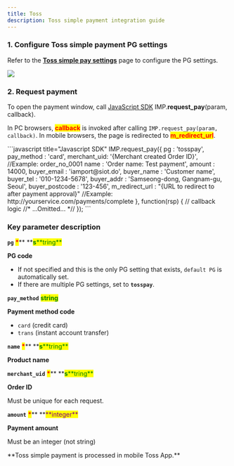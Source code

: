 ```yaml
---
title: Toss
description: Toss simple payment integration guide
---
```



### 1. Configure Toss simple payment PG settings

Refer to the [**Toss simple pay settings**](../../ready/2.-pg/pg/undefined-1) page to configure the PG settings.

![](</gitbook-assets/en/screenshot 2022-06-05 1.29.25.png>)

### 2. Request payment

To open the payment window, call [JavaScript SDK](../../sdk/javascript-sdk/) IMP.**request_pay**(param, callback).

In PC browsers, <mark style="color:red;">**callback**</mark> is invoked after calling `IMP.request_pay(param, callback)`. In mobile browsers, the page is redirected to <mark style="color:red;">**m_redirect_url**</mark>.

<Tabs>
<Tab title="General payment request">
```javascript title="Javascript SDK"
IMP.request_pay({
    pg : 'tosspay',
    pay_method : 'card',
    merchant_uid: '{Merchant created Order ID}', //Example: order_no_0001
    name : 'Order name: Test payment',
    amount : 14000,
    buyer_email : 'iamport@siot.do',
    buyer_name : 'Customer name',
    buyer_tel : '010-1234-5678',
    buyer_addr : 'Samseong-dong, Gangnam-gu, Seoul',
    buyer_postcode : '123-456',
    m_redirect_url : "{URL to redirect to after payment approval}" //Example: http://yourservice.com/payments/complete
}, function(rsp) { // callback logic
	//* ...Omitted... *//
});
```

####

### Key parameter description

**`pg`** <mark style="color:red;">**\***</mark>\*\* **<mark style="color:green;">**s**</mark><mark style="color:green;">**tring\*\*</mark>

**PG code**

- If not specified and this is the only PG setting that exists, `default PG` is automatically set.
- If there are multiple PG settings, set to **`tosspay`**.

**`pay_method`** <mark style="color:green;">**s**</mark><mark style="color:green;">**tring**</mark>

**Payment method code**

- `card` (credit card)
- `trans` (instant account transfer)

**`name`** <mark style="color:red;">**\***</mark>\*\* **<mark style="color:green;">**s**</mark><mark style="color:green;">**tring\*\*</mark>

**Product name**

**`merchant_uid`** <mark style="color:red;">**\***</mark>\*\* **<mark style="color:green;">**s**</mark><mark style="color:green;">**tring\*\*</mark>

**Order ID**

Must be unique for each request.

**`amount`** <mark style="color:red;">**\***</mark>\*\* **<mark style="color:purple;">**integer\*\*</mark>

**Payment amount**

Must be an integer (not string)

<Codepen
  user="chaiport"
  slug="wvyxzYv"
  caption="**Toss simple payment window example**"
/>

</Tab>
</Tabs>

<Hint style="info">
**Toss simple payment is processed in mobile Toss App.**

</Hint>
